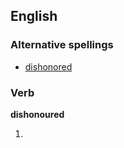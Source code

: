 ==English==

===Alternative spellings===
*[[dishonored]]

===Verb===
'''dishonoured'''

# {{past of|dishonour}}
